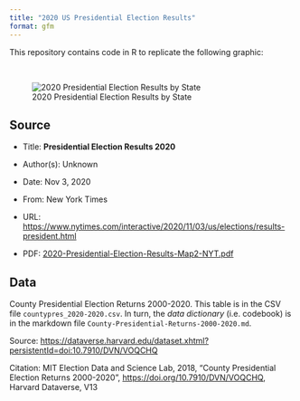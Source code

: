 ```yaml
---
title: "2020 US Presidential Election Results"
format: gfm
---
```


This repository contains code in R to replicate the following graphic:

\

![2020 Presidential Election Results by State](source/presidential-elections-map-states-2020.png)


## Source

- Title: __Presidential Election Results 2020__

- Author(s): Unknown

- Date: Nov 3, 2020

- From: New York Times

- URL: <https://www.nytimes.com/interactive/2020/11/03/us/elections/results-president.html>

- PDF: [2020-Presidential-Election-Results-Map2-NYT.pdf](source/2020-Presidential-Election-Results-Map1-NYT.pdf)



## Data

County Presidential Election Returns 2000-2020. This table is in the CSV file 
`countypres_2020-2020.csv`. In turn, the _data dictionary_ (i.e. codebook) is
in the markdown file `County-Presidential-Returns-2000-2020.md`.

Source: <https://dataverse.harvard.edu/dataset.xhtml?persistentId=doi:10.7910/DVN/VOQCHQ>

Citation: MIT Election Data and Science Lab, 2018, "County Presidential Election Returns 2000-2020", <https://doi.org/10.7910/DVN/VOQCHQ>, Harvard Dataverse, V13

